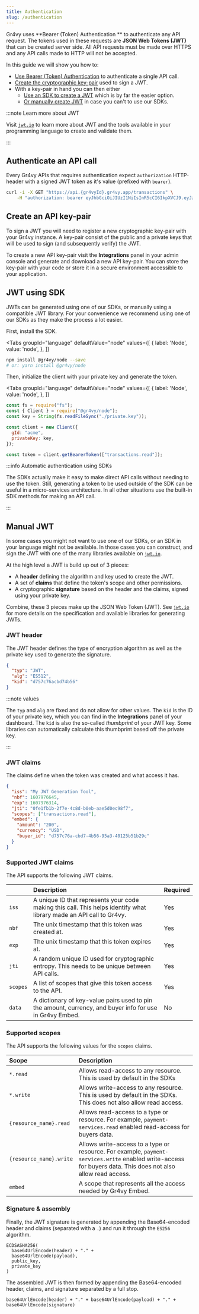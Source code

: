 ```yaml
---
title: Authentication
slug: /authentication
---
```



Gr4vy uses **Bearer (Token) Authentication ** to authenticate any API request.
The tokens used in these requests are **JSON Web Tokens (JWT)** that can be
created server side. All API requests must be made over HTTPS and any API calls
made to HTTP will not be accepted.

In this guide we will show you how to:

- [Use Bearer (Token) Authentication](#authenticate-an-api-call) to authenticate
  a single API call.
- [Create the cryptographic key-pair](#create-an-api-key-pair) used to sign a
  JWT.
- With a key-pair in hand you can then either
  - [Use an SDK to create a JWT](#jwt-using-sdk) which is by far the easier
    option.
  - [Or manually create JWT](#manual-jwts) in case you can't to use our SDKs.

:::note Learn more about JWT

Visit [`jwt.io`](https://jwt.io) to learn more about JWT and the tools
available in your programming language to create and validate them.

:::

## Authenticate an API call

Every Gr4vy APIs that requires authentication expect `authorization` HTTP-header
with a signed JWT token as it's value (prefixed with `bearer`).

```bash {2}
curl -i -X GET "https://api.{gr4vyId}.gr4vy.app/transactions" \
    -H "authorization: bearer eyJhbGciOiJIUzI1NiIsInR5cCI6IkpXVCJ9.eyJzdWIiOiIxMjM0NTY3ODkwIiwibmFtZSI6IkpvaG4gRG9lIiwiaWF0IjoxNTE2MjM5MDIyfQ.SflKxwRJSMeKKF2QT4fwpMeJf36POk6yJV_adQssw5c"
```

## Create an API key-pair

To sign a JWT you will need to register a new cryptographic key-pair with your
Gr4vy instance. A key-pair consist of the public and a private keys that will be
used to sign (and subsequently verify) the JWT.

To create a new API key-pair visit the **Integrations** panel in your admin
console and generate and download a new API key-pair. You can store the key-pair
with your code or store it in a secure environment accessible to your
application.

## JWT using SDK

JWTs can be generated using one of our SDKs, or manually using a compatible JWT
library. For your convenience we recommend using one of our SDKs as they make
the process a lot easier.

First, install the SDK.

<Tabs
  groupId="language"
  defaultValue="node"
  values={[
    { label: 'Node', value: 'node', },
  ]}
>
  <TabItem value="node">

```bash
npm install @gr4vy/node --save
# or: yarn install @gr4vy/node
```

  </TabItem>
</Tabs>

Then, initialize the client with your private key and generate the token.

<Tabs
  groupId="language"
  defaultValue="node"
  values={[
    { label: 'Node', value: 'node', },
  ]}
>
  <TabItem value="node">

```js
const fs = require("fs");
const { Client } = require("@gr4vy/node");
const key = String(fs.readFileSync("./private.key"));

const client = new Client({
  gId: "acme",
  privateKey: key,
});

const token = client.getBearerToken(["transactions.read"]);
```

  </TabItem>
</Tabs>

:::info Automatic authentication using SDKs

The SDKs actually make it easy to make direct API calls without needing to use
the token. Still, generating a token to be used outside of the SDK can be useful
in a micro-services architecture. In all other situations use the built-in SDK
methods for making an API call.

:::

## Manual JWT

In some cases you might not want to use one of our SDKs, or an SDK in your
language might not be available. In those cases you can construct, and sign the
JWT with one of the many libraries available on [`jwt.io`](https://jwt.io).

At the high level a JWT is build up out of 3 pieces:

- A **header** defining the algorithm and key used to create the JWT.
- A set of **claims** that define the token's scope and other permissions.
- A cryptographic **signature** based on the header and the claims, signed using
  your private key.

Combine, these 3 pieces make up the JSON Web Token (JWT). See
[`jwt.io`](https://jwt.io) for more details on the specification and available
libraries for generating JWTs.

### JWT header

The JWT header defines the type of encryption algorithm as well as the private
key used to generate the signature.

```json title="Header"
{
  "typ": "JWT",
  "alg": "ES512",
  "kid": "d757c76acbd74b56"
}
```

:::note values

The `typ` and `alg` are fixed and do not allow for other values. The `kid` is
the ID of your private key, which you can find in the **Integrations** panel of
your dashboard. The `kid` is also the so-called _thumbprint_ of your JWT
key. Some libraries can automatically calculate this thumbprint based off the
private key.

:::

### JWT claims

The claims define when the token was created and what access it has.

```json title="Claims"
{
  "iss": "My JWT Generation Tool",
  "nbf": 1607976645,
  "exp": 1607976314,
  "jti": "0fe1fb1b-2f7e-4c8d-b0eb-aae5d0ec98f7",
  "scopes": ["transactions.read"],
  "embed": {
    "amount": "200",
    "currency": "USD",
    "buyer_id": "d757c76a-cbd7-4b56-95a3-40125b51b29c"
  }
}
```

### Supported JWT claims

The API supports the following JWT claims.

|          | Description                                                                                                         | Required |
| -------- | :------------------------------------------------------------------------------------------------------------------ | :------- |
| `iss`    | A unique ID that represents your code making this call. This helps identify what library made an API call to Gr4vy. | Yes      |
| `nbf`    | The unix timestamp that this token was created at.                                                                  | Yes      |
| `exp`    | The unix timestamp that this token expires at.                                                                      | Yes      |
| `jti`    | A random unique ID used for cryptographic entropy. This needs to be unique between API calls.                       | Yes      |
| `scopes` | A list of scopes that give this token access to the API.                                                            | Yes      |
| `data`   | A dictionary of key-value pairs used to pin the amount, currency, and buyer info for use in Gr4vy Embed.            | No       |

### Supported scopes

The API supports the following values for the `scopes` claims.

| Scope               | Description                                                                                                                                        |
| :------------------ | :------------------------------------------------------------------------------------------------------------------------------------------------- |
| `*.read`            | Allows read-access to any resource. This is used by default in the SDKs                                                                            |
| `*.write`           | Allows write-access to any resource. This is used by default in the SDKs. This does not also allow read access.                                    |
| `{resource_name}.read`  | Allows read-access to a type or resource. For example, `payment-services.read` enabled read-access for buyers data.                                          |
| `{resource_name}.write` | Allows write-access to a type or resource. For example, `payment-services.write` enabled write-access for buyers data. This does not also allow read access. |
| `embed`             | A scope that represents all the access needed by Gr4vy Embed.                                                                                      |

### Signature & assembly

Finally, the JWT signature is generated by appending the Base64-encoded header
and claims (separated with a `.`) and run it through the `ES256` algorithm.

```
ECDSASHA256(
  base64UrlEncode(header) + "." +
  base64UrlEncode(payload),
  public_key,
  private_key
)
```

The assembled JWT is then formed by appending the Base64-encoded header, claims,
and signature separated by a full stop.

```
base64UrlEncode(header) + "." + base64UrlEncode(payload) + "." + base64UrlEncode(signature)
```
